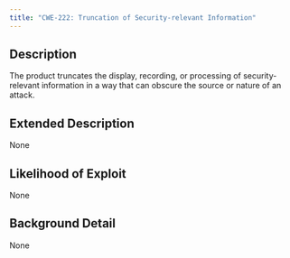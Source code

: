```yaml
---
title: "CWE-222: Truncation of Security-relevant Information"
---
```


## Description
The product truncates the display, recording, or processing of security-relevant information in a way that can obscure the source or nature of an attack.

## Extended Description
None

## Likelihood of Exploit
None

## Background Detail
None
        